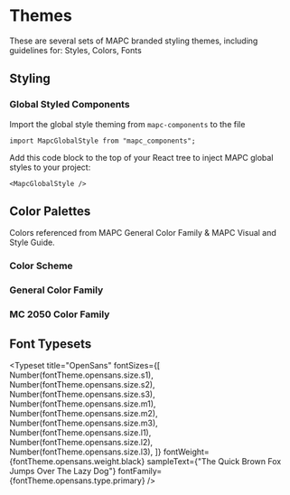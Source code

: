 

<Meta title="Overview/Themes" />

# Themes

These are several sets of MAPC branded styling themes, including guidelines for: Styles, Colors, Fonts

## Styling

### Global Styled Components

Import the global style theming from `mapc-components` to the file

```
import MapcGlobalStyle from "mapc_components";
```

Add this code block to the top of your React tree to inject MAPC global styles to your project:

```
<MapcGlobalStyle />

```

## Color Palettes

Colors referenced from MAPC General Color Family & MAPC Visual and Style Guide.

### Color Scheme

<ColorPalette>
  <ColorItem
    title="MAPC Green"
    subtitle="Greens"
    colors={colorTheme.mapcGreen}
  />
  <ColorItem
    title="MAPC Blue"
    subtitle="Blues"
    colors={colorTheme.mapcBlue}
  />
  <ColorItem
    title="Yellow Orange"
    subtitle="Clean Energy & Handouts"
    colors={colorTheme.mapcYellow}
  />
</ColorPalette>

### General Color Family

<ColorPalette>
  <ColorItem
    title="Oranges"
    subtitle="Oranges"
    colors={colorTheme.oranges}
  />
  <ColorItem
    title="Yellows"
    subtitle="Yellows"
    colors={colorTheme.yellows}
  />
  <ColorItem
    title="Greens"
    subtitle="Greens"
    colors={colorTheme.greens}
  />
  <ColorItem
    title="Blues"
    subtitle="Blues"
    colors={colorTheme.blues}
  />
  <ColorItem
    title="Grays"
    subtitle="Grays"
    colors={colorTheme.grays}
  />
</ColorPalette>

### MC 2050 Color Family

<ColorPalette>
  <ColorItem
    title="MCYellows"
    subtitle="MCYellows"
    colors={colorTheme.MCYellows}
  />
  <ColorItem
    title="MCOranges"
    subtitle="MCOranges"
    colors={colorTheme.MCOranges}
  />
  <ColorItem
    title="MCBlues"
    subtitle="MCBlues"
    colors={colorTheme.MCBlues}
  />
  <ColorItem
    title="MCLightBlues"
    subtitle="MCLightBlues"
    colors={colorTheme.MCLightBlues}
  />
  <ColorItem
    title="MCTeals"
    subtitle="MCTeals"
    colors={colorTheme.MCTeals}
  />
  <ColorItem
    title="MCGreens"
    subtitle="MCGreens"
    colors={colorTheme.MCGreens}
  />
  <ColorItem
    title="MCMaroons"
    subtitle="MCMaroons"
    colors={colorTheme.MCMaroons}
  />
  <ColorItem
    title="MCPurples"
    subtitle="MCPurples"
    colors={colorTheme.MCPurples}
  />
  <ColorItem
    title="MCGrays"
    subtitle="MCGrays"
    colors={colorTheme.MCGrays}
  />
</ColorPalette>

## Font Typesets

<Typeset
  title="OpenSans"
  fontSizes={[
    Number(fontTheme.opensans.size.s1),
    Number(fontTheme.opensans.size.s2),
    Number(fontTheme.opensans.size.s3),
    Number(fontTheme.opensans.size.m1),
    Number(fontTheme.opensans.size.m2),
    Number(fontTheme.opensans.size.m3),
    Number(fontTheme.opensans.size.l1),
    Number(fontTheme.opensans.size.l2),
    Number(fontTheme.opensans.size.l3),
  ]}
  fontWeight={fontTheme.opensans.weight.black}
  sampleText={"The Quick Brown Fox Jumps Over The Lazy Dog"}
  fontFamily={fontTheme.opensans.type.primary}
/>
